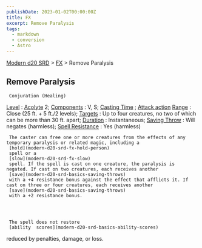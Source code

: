 ```yaml
---
publishDate: 2023-01-02T00:00:00Z
title: FX
excerpt: Remove Paralysis
tags:
  - markdown
  - conversion
  - Astro
---
```


[Modern d20 SRD](/#modernD20) > [FX](modern-d20-srd-fx-index) > Remove Paralysis

## Remove Paralysis




     Conjuration (Healing)

[Level](modern-d20-srd-fx-level)
:
[Acolyte](modern-d20-srd-classes-advanced-acolyte)
2;
[Components](modern-d20-srd-fx-components)
: V, S;
[Casting Time](modern-d20-srd-fx-casting-time)
;
[Attack action](modern-d20-srd-combat-attack-actions)
[Range](modern-d20-srd-fx-range)
: Close (25 ft. + 5 ft./2 levels);
[Targets](modern-d20-srd-fx-target)
: Up to four creatures, no two of which can be more than 30 ft. apart;
[Duration](modern-d20-srd-fx-duration)
: Instantaneous;
[Saving Throw](modern-d20-srd-basics-saving-throws)
: Will negates (harmless);
[Spell Resistance](modern-d20-srd-special-abilities-spell-resistance)
: Yes (harmless)

     The caster can free one or more creatures from the effects of any temporary paralysis or related magic, including a
     [hold](modern-d20-srd-fx-hold-person)
     spell or a
     [slow](modern-d20-srd-fx-slow)
     spell. If the spell is cast on one creature, the paralysis is negated. If cast on two creatures, each receives another
     [save](modern-d20-srd-basics-saving-throws)
     with a +4 resistance bonus against the effect that afflicts it. If cast on three or four creatures, each receives another
     [save](modern-d20-srd-basics-saving-throws)
     with a +2 resistance bonus.




     The spell does not restore
     [ability  scores](modern-d20-srd-basics-ability-scores)
reduced by penalties, damage, or loss.
